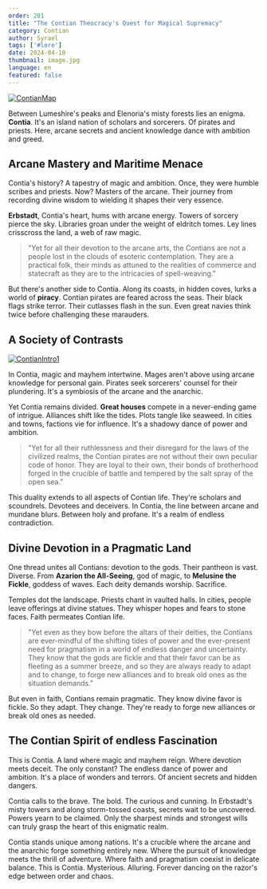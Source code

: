 ```yaml
---
order: 201
title: "The Contian Theocracy's Quest for Magical Supremacy"
category: Contian
author: Syrael
tags: ['#lore']
date: 2024-04-10
thumbnail: image.jpg
language: en
featured: false
---
```


[![ContianMap](https://i.imgur.com/BOau7mi.png)](https://i.imgur.com/BOau7mi.png)

Between Lumeshire's peaks and Elenoria's misty forests lies an enigma. **Contia**. It's an island nation of scholars and sorcerers. Of pirates and priests. Here, arcane secrets and ancient knowledge dance with ambition and greed.

## Arcane Mastery and Maritime Menace

Contia's history? A tapestry of magic and ambition. Once, they were humble scribes and priests. Now? Masters of the arcane. Their journey from recording divine wisdom to wielding it shapes their very essence.

**Erbstadt**, Contia's heart, hums with arcane energy. Towers of sorcery pierce the sky. Libraries groan under the weight of eldritch tomes. Ley lines crisscross the land, a web of raw magic.

> "Yet for all their devotion to the arcane arts, the Contians are not a people lost in the clouds of esoteric contemplation. They are a practical folk, their minds as attuned to the realities of commerce and statecraft as they are to the intricacies of spell-weaving."

But there's another side to Contia. Along its coasts, in hidden coves, lurks a world of **piracy**. Contian pirates are feared across the seas. Their black flags strike terror. Their cutlasses flash in the sun. Even great navies think twice before challenging these marauders.

## A Society of Contrasts

[![ContianIntro1](https://i.imgur.com/DpJOZdH.png)](https://i.imgur.com/DpJOZdH.png)

In Contia, magic and mayhem intertwine. Mages aren't above using arcane knowledge for personal gain. Pirates seek sorcerers' counsel for their plundering. It's a symbiosis of the arcane and the anarchic.

Yet Contia remains divided. **Great houses** compete in a never-ending game of intrigue. Alliances shift like the tides. Plots tangle like seaweed. In cities and towns, factions vie for influence. It's a shadowy dance of power and ambition.

> "Yet for all their ruthlessness and their disregard for the laws of the civilized realms, the Contian pirates are not without their own peculiar code of honor. They are loyal to their own, their bonds of brotherhood forged in the crucible of battle and tempered by the salt spray of the open sea."

This duality extends to all aspects of Contian life. They're scholars and scoundrels. Devotees and deceivers. In Contia, the line between arcane and mundane blurs. Between holy and profane. It's a realm of endless contradiction.

## Divine Devotion in a Pragmatic Land

One thread unites all Contians: devotion to the gods. Their pantheon is vast. Diverse. From **Azarion the All-Seeing**, god of magic, to **Melusine the Fickle**, goddess of waves. Each deity demands worship. Sacrifice.

Temples dot the landscape. Priests chant in vaulted halls. In cities, people leave offerings at divine statues. They whisper hopes and fears to stone faces. Faith permeates Contian life.

> "Yet even as they bow before the altars of their deities, the Contians are ever-mindful of the shifting tides of power and the ever-present need for pragmatism in a world of endless danger and uncertainty. They know that the gods are fickle and that their favor can be as fleeting as a summer breeze, and so they are always ready to adapt and to change, to forge new alliances and to break old ones as the situation demands."

But even in faith, Contians remain pragmatic. They know divine favor is fickle. So they adapt. They change. They're ready to forge new alliances or break old ones as needed.

## The Contian Spirit of endless Fascination

This is Contia. A land where magic and mayhem reign. Where devotion meets deceit. The only constant? The endless dance of power and ambition. It's a place of wonders and terrors. Of ancient secrets and hidden dangers.

Contia calls to the brave. The bold. The curious and cunning. In Erbstadt's misty towers and along storm-tossed coasts, secrets wait to be uncovered. Powers yearn to be claimed. Only the sharpest minds and strongest wills can truly grasp the heart of this enigmatic realm.

Contia stands unique among nations. It's a crucible where the arcane and the anarchic forge something entirely new. Where the pursuit of knowledge meets the thrill of adventure. Where faith and pragmatism coexist in delicate balance. This is Contia. Mysterious. Alluring. Forever dancing on the razor's edge between order and chaos.